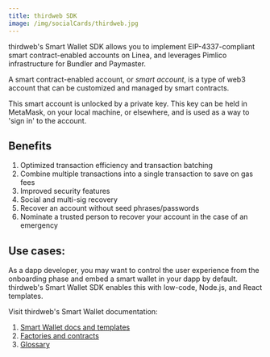 ```yaml
---
title: thirdweb SDK
image: /img/socialCards/thirdweb.jpg
---
```


thirdweb's Smart Wallet SDK allows you to implement EIP-4337-compliant smart contract-enabled 
accounts on Linea, and leverages Pimlico infrastructure for Bundler and Paymaster.

A smart contract-enabled account, or _smart account_, is a type of web3 account that can be 
customized and managed by smart contracts.

This smart account is unlocked by a private key. This key can be held in MetaMask, on your local 
machine, or elsewhere, and is used as a way to 'sign in' to the account.

## Benefits

1. Optimized transaction efficiency and transaction batching
2. Combine multiple transactions into a single transaction to save on gas fees
3. Improved security features
4. Social and multi-sig recovery
5. Recover an account without seed phrases/passwords
6. Nominate a trusted person to recover your account in the case of an emergency

## Use cases:

As a dapp developer, you may want to control the user experience from the onboarding phase and 
embed a smart wallet in your dapp by default. thirdweb's Smart Wallet SDK enables this with 
low-code, Node.js, and React templates.

Visit thirdweb's Smart Wallet documentation:

1. [Smart Wallet docs and templates](https://portal.thirdweb.com/wallet/smart-wallet)
1. [Factories and contracts](https://thirdweb.com/explore/smart-wallet)
1. [Glossary](https://portal.thirdweb.com/glossary/smart-wallet)
